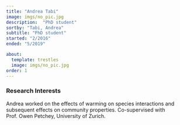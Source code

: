 ```yaml
---
title: "Andrea Tabi"
image: imgs/no_pic.jpg
description:  "PhD student"
sortby: "Tabi, Andrea"
subtitle: "PhD student"
started: "2/2016"
ended: "5/2019"

about:
  template: trestles
  image: imgs/no_pic.jpg
order: 1
---
```


### Research Interests

Andrea worked on the effects of warming on species interactions and subsequent effects on community properties. Co-supervised with Prof. Owen Petchey, University of Zurich.
